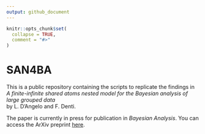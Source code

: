 ```yaml
---
output: github_document
---
```


<!-- README.md is generated from README.Rmd. Please edit that file -->

```r
knitr::opts_chunk$set(
  collapse = TRUE,
  comment = "#>"
)
```

# SAN4BA

<!-- badges: start -->
<!-- badges: end -->

This is a public repository containing the scripts to replicate the findings in  
*A finite-infinite shared atoms nested model for the Bayesian analysis of large grouped data*  
by L. D’Angelo and F. Denti.

The paper is currently in press for publication in *Bayesian Analysis*. 
You can access the ArXiv preprint [here](https://arxiv.org/html/2406.13310v1).